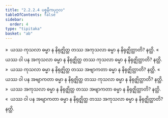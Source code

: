```yaml
---
title: "2.2.2.4 ပစ္စနီကပုဂ္ဂလ"
tableOfContents: false
sidebar:
  order: 4
type: "tipitaka"
basket: "ab"
---
```



<DynamicBreadcrumb />

<Division number="117">

<Paragraph number="520">
»  ယဿ ကုသလာ ဓမ္မာ န နိရုဇ္ဈိတ္ထ တဿ အကုသလာ ဓမ္မာ န နိရုဇ္ဈိတ္ထာတိ? နတ္ထိ.
</Paragraph>

<Paragraph number="521">
«  ယဿ ဝါ ပန အကုသလာ ဓမ္မာ န နိရုဇ္ဈိတ္ထ တဿ ကုသလာ ဓမ္မာ န နိရုဇ္ဈိတ္ထာတိ? နတ္ထိ.
</Paragraph>

<Paragraph number="522">
»  ယဿ ကုသလာ ဓမ္မာ န နိရုဇ္ဈိတ္ထ တဿ အဗျာကတာ ဓမ္မာ န နိရုဇ္ဈိတ္ထာတိ? နတ္ထိ.
</Paragraph>

<Paragraph number="523">
«  ယဿ ဝါ ပန အဗျာကတာ ဓမ္မာ န နိရုဇ္ဈိတ္ထ တဿ ကုသလာ ဓမ္မာ န နိရုဇ္ဈိတ္ထာတိ? နတ္ထိ.
</Paragraph>

</Division>
<Division number="118">

<Paragraph number="524">
»  ယဿ အကုသလာ ဓမ္မာ န နိရုဇ္ဈိတ္ထ တဿ အဗျာကတာ ဓမ္မာ န နိရုဇ္ဈိတ္ထာတိ? နတ္ထိ.
</Paragraph>

<Paragraph number="525">
«  ယဿ ဝါ ပန အဗျာကတာ ဓမ္မာ န နိရုဇ္ဈိတ္ထ တဿ အကုသလာ ဓမ္မာ န နိရုဇ္ဈိတ္ထာတိ? နတ္ထိ.
</Paragraph>
</Division>